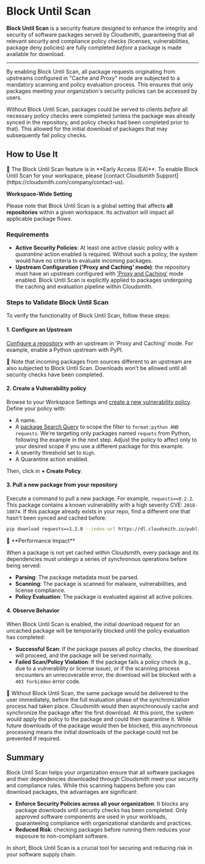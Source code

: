 
# Block Until Scan

**Block Until Scan** is a security feature designed to enhance the integrity and security of software packages served by Cloudsmith, guaranteeing that all relevant security and compliance policy checks (licenses, vulnerabilities, package deny policies) are fully completed *before* a package is made available for download.

---

By enabling Block Until Scan, all package requests originating from upstreams configured in "Cache and Proxy" mode are subjected to a mandatory scanning and policy evaluation process. This ensures that only packages meeting your organization's security policies can be accessed by users.

Without Block Until Scan, packages could be served to clients *before* all necessary policy checks were completed (unless the package was already synced in the repository, and policy checks had been completed prior to that). This allowed for the initial download of packages that may subsequently fail policy checks.

## How to Use It

<Note variant="important">
📘 The Block Until Scan feature is in **Early Access (EA)**. To enable Block Until Scan for your workspace, please [contact Cloudsmith Support](https://cloudsmith.com/company/contact-us).

**Workspace-Wide Setting**

Please note that Block Until Scan is a global setting that affects **all repositories** within a given workspace. Its activation will impact all applicable package flows.
</Note>

### Requirements

- **Active Security Policies**: At least one active classic policy with a _quarantine_ action enabled is required. Without such a policy, the system would have no criteria to evaluate incoming packages.
- **Upstream Configuration ('Proxy and Caching' mode)**: the repository must have an upstream configured with ['Proxy and Caching'](/repositories/upstreams#supported-formats) mode enabled. Block Until Scan is explicitly applied to packages undergoing the caching and evaluation pipeline within Cloudsmith.

### Steps to Validate Block Until Scan

To verify the functionality of Block Until Scan, follow these steps:

#### 1. Configure an Upstream

[Configure a repository](/repositories/upstreams) with an upstream in 'Proxy and Caching' mode. For example, enable a Python upstream with PyPI.

<Note>
📘 Note that incoming packages from sources different to an upstream are also subjected to Block Until Scan. Downloads won't be allowed until all security checks have been completed.
</Note>

#### 2. Create a Vulnerability policy

Browse to your Workspace Settings and [create a new vulnerability policy](/policy-management/vulnerability-policy). Define your policy with:
- A name.
- A [package Search Query](/artifact-management/search-filter-sort-packages) to scope the filter to `format:python AND requests`. We're targeting only packages named `requets` from Python, following the example in the next step. Adjust the policy to affect only to your desired scope if you use a different package for this example.
- A severity threshold set to `High`.
- A Quarantine action enabled.

Then, click in **+ Create Policy**.

#### 3. Pull a new package from your repository

Execute a command to pull a new package. For example, `requests==0.2.2`. This package contains a known vulnerability with a high severity CVE: `2018-18074`. If this package already exists in your repo, find a different one that hasn't been synced and cached before:

```bash
pip download requests==1.2.0 --index-url https://dl.cloudsmith.io/public/demo-docs/awesome-repo/python/simple/ 
```

<Note>
📘 **Performance Impact**

When a package is not yet cached within Cloudsmith, every package and its dependencies must undergo a series of synchronous operations before being served:

* **Parsing**: The package metadata must be parsed.
* **Scanning**: The package is scanned for malware, vulnerabilities, and license compliance.
* **Policy Evaluation**: The package is evaluated against all active policies.
</Note>

#### 4. Observe Behavior

When Block Until Scan is enabled, the initial download request for an uncached package will be temporarily blocked until the policy evaluation has completed:
- **Successful Scan**: If the package passes all policy checks, the download will proceed, and the package will be served normally.
- **Failed Scan/Policy Violation**: If the package fails a policy check (e.g., due to a vulnerability or license issue), or if the scanning process encounters an unrecoverable error, the download will be blocked with a `403 Forbidden` error code.

<Note>📘 Without Block Until Scan, the same package would be delivered to the user immediately, before the full evaluation phase of the synchronization process had taken place. Cloudsmith would then asynchronously cache and synchronize the package after the first download. At this point, the system would apply the policy to the package and could then quarantine it. While future downloads of the package would then be blocked, this asynchronous processing means the initial downloads of the package could not be prevented if required.</Note>

## Summary

Block Until Scan helps your organization ensure that all software packages and their dependencies downloaded through Cloudsmith meet your security and compliance rules.
While this scanning happens before you can download packages, the advantages are significant:

- **Enforce Security Policies across all your organization**: It blocks any package downloads until security checks has been completed. Only approved software components are used in your workloads, guaranteeing compliance with organizational standards and practices.
- **Reduced Risk**: checking packages before running them reduces your exposure to non-compliant software.

In short, Block Until Scan is a crucial tool for securing and reducing risk in your software supply chain.